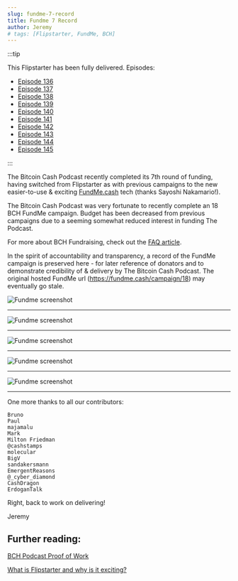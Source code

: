 ```yaml
---
slug: fundme-7-record
title: Fundme 7 Record
author: Jeremy
# tags: [Flipstarter, FundMe, BCH]
---
```



:::tip

This Flipstarter has been fully delivered. Episodes:

- [Episode 136](/episodes/136)
- [Episode 137](/episodes/137)
- [Episode 138](/episodes/138)
- [Episode 139](/episodes/139)
- [Episode 140](/episodes/140)
- [Episode 141](/episodes/141)
- [Episode 142](/episodes/142)
- [Episode 143](/episodes/143)
- [Episode 144](/episodes/144)
- [Episode 145](/episodes/145)

:::

The Bitcoin Cash Podcast recently completed its 7th round of funding, having switched from Flipstarter as with previous campaigns to the new easier-to-use & exciting [FundMe.cash](https://fundme.cash) tech (thanks Sayoshi Nakamario!).

The Bitcoin Cash Podcast was very fortunate to recently complete an 18 BCH FundMe campaign. Budget has been decreased from previous campaigns due to a seeming somewhat reduced interest in funding The Podcast.

For more about BCH Fundraising, check out the [FAQ article](/faqs/Tech/what-is-flipstarter).

In the spirit of accountability and transparency, a record of the FundMe campaign is preserved here - for later reference of donators and to demonstrate credibility of & delivery by The Bitcoin Cash Podcast. The original hosted FundMe url (https://fundme.cash/campaign/18) may eventually go stale.

<img src={screenshot1Url} alt="Fundme screenshot" />
<hr />
<img src={screenshot2Url} alt="Fundme screenshot" />
<hr />
<img src={screenshot3Url} alt="Fundme screenshot" />
<hr />
<img src={screenshot4Url} alt="Fundme screenshot" />
<hr />
<img src={screenshot5Url} alt="Fundme screenshot" />
<hr />

One more thanks to all our contributors:

```
Bruno
Paul
majamalu
Mark
Milton Friedman
@cashstamps
molecular
BigV
sandakersmann
EmergentReasons
@_cyber_diamond
CashDragon
ErdoganTalk
```

Right, back to work on delivering!

Jeremy



<!-- truncate -->

## Further reading:

[BCH Podcast Proof of Work](/proof-of-work)

[What is Flipstarter and why is it exciting?](/faqs/Tech/what-is-flipstarter)
